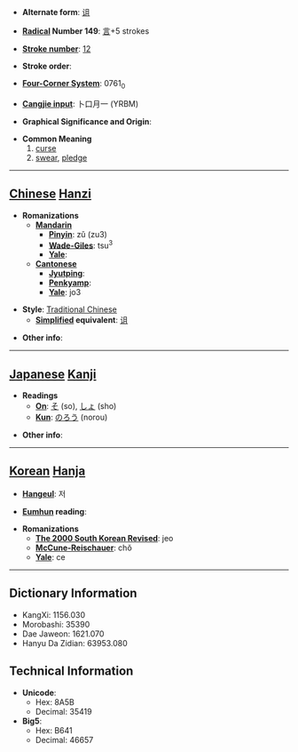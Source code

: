 * '''Alternate form''': [[诅]]

* '''[[Wiktionary:Chinese radical index| Radical]] Number 149''': [[Wiktionary:Chinese radical index 言|言]]+5 strokes

* '''[[Wiktionary:Chinese total strokes index|Stroke number]]''': [[Wiktionary:Chinese total strokes index 12|12]]

* '''Stroke order''': 

* '''[[Wiktionary:Chinese four corner index|Four-Corner System]]''': 0761<sub>0</sub>

* '''[[Wiktionary:Chinese Cangjie index|Cangjie input]]''': 卜口月一 (YRBM)

* '''Graphical Significance and Origin''': 

* '''Common Meaning'''
*#[[curse]]
*# [[swear]], [[pledge]]


----

== [[Chinese]] [[Hanzi]] ==

* '''Romanizations'''
** '''[[Mandarin]]'''
*** '''[[Pinyin]]''': zǔ (zu3)
*** '''[[Wade-Giles]]''': tsu<sup>3</sup>
*** '''[[Yale]]''': 
** '''[[Cantonese]]'''
*** '''[[Jyutping]]''':
*** '''[[Penkyamp]]''': 
*** '''[[Yale]]''': jo3

* '''Style''': [[Traditional Chinese]] 
** '''[[Simplified Chinese|Simplified]] equivalent''': [[诅]]

* '''Other info''': 

----

== [[Japanese]] [[Kanji]] ==

* '''Readings'''
** '''[[On]]''': [[そ]] (so), [[しょ]] (sho)
** '''[[Kun]]''': [[のろう]] (norou)

* '''Other info''':  

----

== [[Korean]] [[Hanja]] ==

* '''[[Hangeul]]''': 저

* '''[[Eumhun]] reading''': 

* '''Romanizations'''
** '''[[The 2000 South Korean Revised Romanization|The 2000 South Korean Revised]]''': jeo
** '''[[McCune-Reischauer]]''': chŏ
** '''[[Yale]]''': ce

----

== Dictionary Information ==

* KangXi: 1156.030
* Morobashi: 35390
* Dae Jaweon: 1621.070
* Hanyu Da Zidian: 63953.080

== Technical Information ==

* '''Unicode''':
** Hex: 8A5B
** Decimal: 35419
* '''Big5''':
** Hex: B641
** Decimal: 46657